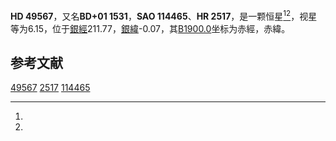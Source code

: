 {{Starbox begin
| name = HD 49567
}}
{{Starbox observe
| epoch = [[J2000.0|J2000.0]]
| constell = {{星座名待查}}<ref name=SIMBAD>{{cite web
 | url=http://simbad.u-strasbg.fr/simbad/sim-id?Ident=HR+2517
 | title =Pulsating variable Star
 | publisher=Centre de Données astronomiques de Strasbourg
 | work=SIMBAD
 | accessdate=2012-07-13}}</ref><ref name=DATA>{{cite web
 | url=http://vizier.u-strasbg.fr/viz-bin/VizieR-5?-out.add=.&-source=5050&-corr=PK=HR&-out.max=9999&HR=2517
 | title=VizieR Detailed Page
 | accessdate=2012-07-13
 | archive-date=2019-02-16
 | archive-url=https://web.archive.org/web/20190216113311/http://vizier.u-strasbg.fr/viz-bin/VizieR-5?-out.add=.&-source=5050&-corr=PK=HR&-out.max=9999&HR=2517
 | dead-url=no
 }}</ref>
| 星官 = 
| ra = {{RA|6|49|3.7}}<ref name=SIMBAD /><ref name=DATA />
| dec = {{DEC|+1|0|7}}<ref name=SIMBAD /><ref name=DATA />
| appmag_v = 6.15<ref name=SIMBAD /><ref name=DATA />
}}
{{Starbox character
| class = B3II-III<ref name=SIMBAD /><ref name=DATA />
| b-v = -0.13<ref name=SIMBAD /><ref name=DATA />
| u-b = -0.68<ref name=SIMBAD /><ref name=DATA />
| r-i = <ref name=SIMBAD /><ref name=DATA />
| variable = 
}}
{{Starbox astrometry
| radial_v = -0.68
| prop_mo_ra = 23
| parallax = 
| p_error = 
}}
{{Starbox catalog
| names =BD+01 1531，[[SAO星表|SAO]] 114465，[[HD星表|HD]] 49567，[[HR星表|HR]] 2517}}
{{Starbox reference |Simbad=HR+2517}}
{{Starbox end}}

'''HD 49567'''，又名'''BD+01 1531'''，'''SAO 114465'''、'''HR 2517'''，是一颗恒星<ref name=SIMBAD /><ref name=DATA />，视星等为6.15，位于[[銀道座標系|銀經]]211.77，[[銀道座標系|銀緯]]-0.07，其[[B1900.0|B1900.0]]坐标为赤經{{RA|6|43|53.9}}，赤緯{{DEC|+1|-0.07|51}}。

== 参考文献 ==
{{reflist}}

{{star-stub}}

[[Category:HD和HDE天體|49567]]
[[Category:HR天體|2517]]
[[Category:SAO天體|114465]]